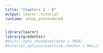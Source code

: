 ```yaml
---
title: "Chapters 1 - 6"
output: learnr::tutorial
runtime: shiny_prerendered
---
```


```r
library(learnr)
library(gradethis)
#knitr::opts_chunk$set(echo = TRUE)
#tutorial_options(exercise.checker = NULL)
```


